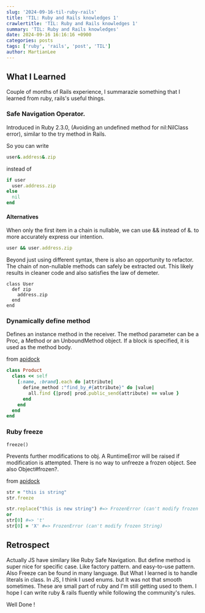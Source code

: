 ```yaml
---
slug: '2024-09-16-til-ruby-rails'
title: 'TIL: Ruby and Rails knowledges 1'
crawlertitle: 'TIL: Ruby and Rails knowledges 1'
summary: 'TIL: Ruby and Rails knowledges'
date: 2024-09-16 16:16:16 +0900
categories: posts
tags: ['ruby', 'rails', 'post', 'TIL']
author: MartianLee
---
```


## What I Learned

Couple of months of Rails experience, I summarazie something that I learned from ruby, rails's useful things.

### Safe Navigation Operator.

Introduced in Ruby 2.3.0, (Avoiding an undefined method for nil:NilClass error), similar to the try method in Rails.

So you can write
```ruby
user&.address&.zip
```
instead of
```ruby
if user
  user.address.zip
else
  nil
end
```

#### Alternatives
When only the first item in a chain is nullable, we can use && instead of &. to more accurately express our intention.
```ruby
user && user.address.zip
```
Beyond just using different syntax, there is also an opportunity to refactor. The chain of non-nullable methods can safely be extracted out. This likely results in cleaner code and also satisfies the law of demeter.
```
class User
  def zip
    address.zip
  end
end
```

### Dynamically define method

Defines an instance method in the receiver. The method parameter can be a Proc, a Method or an UnboundMethod object. If a block is specified, it is used as the method body.

from [apidock](https://apidock.com/ruby/Module/define_method)

```ruby
class Product
  class << self
    [:name, :brand].each do |attribute|
      define_method :"find_by_#{attribute}" do |value|
        all.find {|prod| prod.public_send(attribute) == value }
      end
    end
  end
end
```

### Ruby freeze

`freeze()`

Prevents further modifications to obj. A RuntimeError will be raised if modification is attempted. There is no way to unfreeze a frozen object. See also Object#frozen?.

from [apidock](https://apidock.com/ruby/Object/freeze)

```ruby
str = "this is string"
str.freeze

str.replace("this is new string") #=> FrozenError (can't modify frozen String)
or
str[0] #=> 't'
str[0] = 'X' #=> FrozenError (can't modify frozen String)
```

## Retrospect

Actually JS have similary like Ruby Safe Navigation. But define method is super nice for specific case. Like factory pattern. and easy-to-use pattern.
Also Freeze can be found in many language. But What I learned is to handle literals in class. In JS, I think I used enums. but It was not that smooth sometimes.
These are small part of ruby and I'm still getting used to them. I hope I can write ruby & rails fluently while following the community's rules.

Well Done !

